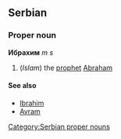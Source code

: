 ==Serbian==
===Proper noun===
'''Ибрахим''' ''m s''
#(''Islam'') the [[prophet]] [[Abraham]]
====See also====
*[[Ibrahim]]
*[[Avram]]
[[Category:Serbian proper nouns]]